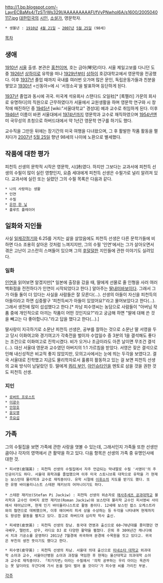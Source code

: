 http://1.bp.blogspot.com/-LayrECBaMs4/TzSTrWs329I/AAAAAAAAAFI/fVyPNwhoI6A/s1600/2005040117.jpg
[[대한민국]]의 [[시인]], [[소설가]], 영문학자. 

 * 생몰년 : [[1910년]] [[4월 21일]] ~ [[2007년]] [[5월 25일]] (98세)

[[목차]]
== 생애 ==
[[1910년]] [[서울]] 출생. 본관은 [[홍천]]이며, 호는 금아(琴兒)이다. 서울 제일고보를 다니던 도중 [[1926년]] [[상하이]]로 유학을 떠나 [[1929년]]부터 [[상하이]] 호강대학교에서 영문학을 전공했다. 이후 [[1937년]] 졸업 때까지 국내를 여러번 오가며 많은 문인, 독립운동가들과 친분을 쌓았고 [[1930년]] <신동아>에 시 '서정소곡'을 발표하며 등단하게 된다.

[[1937년]] 졸업과 동시에 귀국. 미국계 석유회사 스탠다드 오일社[* [록펠러] 가문의 회사로 유명하다]의 직원으로 근무하였다가 서울에서 교원생활을 하며 영문학 연구와 시 창작에 매진하던 중 [[1945년]] [wiki:"서울대학교" 경성대] 예과 교수로 취임하게 된다. 이후 [[1946년]] 이름이 바뀐 서울대에서 [[1974년]]까지 영문학과 교수로 재직하였으며 [[1954년]]엔 미 국무성의 초청으로 하버드대에서 약 1년간 영문학 연구를 하기도 했다.

교수직을 그만둔 뒤에는 장기간의 미국 여행을 다녀왔으며, 그 후 활발한 작품 활동을 펼치다가 [[2007년]] [[5월 25일]] 향년 98세의 나이에 노환으로 별세했다.

== 작품에 대한 평가 ==
피천득 선생의 문학적 시작은 영문학, 시(詩)였다. 하지만 그보다는 교과서에 피천득 선생의 수필이 많이 실린 영향인지, 요즘 세대에게 피천득 선생은 수필가로 널리 알려져 있다. 교과서에 실린 또는 실렸던 그의 수필 목록은 다음과 같다.

 * 나의 사랑하는 생활
 * 인연
 * 수필
 * [[은전 한 닢]]
 * 플루트 플레이어
== 일화와 지인들 ==
사실 [[일제강점기]]와 6.25를 거치는 삶을 살았음에도 피천득 선생은 다른 문학가들에 비하면 다소 조용히 살아온 것처럼 느껴지지만, 그의 수필 '인연'에서는 그가 살아오면서 겪은 고난이 고스란히 스며들어 있으며 그의 [[후덜덜]]한 지인들에 관한 이야기도 실려있다.

=== 일화 ===
[[인연]]을 읽어보면 알겠지만[* 일본에 출장을 갔을 때, 딸에게 선물로 줄 인형을 사러 여러 백화점을 전전하다가 인연이 시작되었다고 한다.] 알아주는 [[딸내미바보]]이다. 그래서 그가 아들 둘이 더 있다는 사실을 사람들은 잘 모른다(…). 선생의 아들이 자신을 피천득의 아들이라고 하면 십중팔구 '피천득씨가 아들이 있었어요?'라고 물어보았다고 한다(…). 그래서 생전에 많이 섭섭했다고 한다.[* 차남 피수영씨는 농담으로 사람들이 "아버님 작품 중에 개인적으로 아끼는 작품이 어떤 것인지요?"라고 궁금해 하면 "딸에 대해 쓴 것을 빼고는 다 좋아합니다."라고 답을 했다고 한다(…).] 

딸사랑이 지극하기로 소문난 피천득 선생은, 공부를 잘하는 것으로 소문난 딸 서영을 두고 당시 이화여고와 경기여고가 각축전을 벌이자 수업일수 중 3분의 1을 결석해도 좋다는 조건으로 이화여고로 진학시켰다. 비가 오거나 조금이라도 아픈 날이면 무조건 결석(…). 대신 서울대 영문과 교수였던 아버지의 1:1 가르침을 받았다. 서영은 잦은 결석으로 인해 내신성적은 비교적 좋지 않았지만, 모의고사에서는 눈에 띄는 두각을 보였다고. 결국 서울대로 진학했고 지금도 물리학자로서 훌륭히 활동하고 있는 걸 보면 피천득 선생의 교육 방식이 남달랐던 듯. 딸에게 [[퀴리 부인]], [[아인슈타인]]을 멘토로 삼을 것을 권한 것도 피천득 선생. 

=== 지인 ===
 * [[로버트 프로스트]]
 * [[이광수]]
 * [[안창호]]
 * [[윤오영]]
 * [[주요섭]]

== 가족 ==
그의 수필집을 보면 가족에 관한 사랑을 엿볼 수 있는데, 그래서인지 가족들 또한 선생만큼이나 각자의 영역에서 큰 활약을 하고 있다. 다음 항목은 선생의 가족 중 유명인사에 대한 것.

 * 피서영(皮瑞英) : 피천득 선생의 수필집에서 자주 언급되는 막내딸로 수필 '서영이'의 주인공이기도 하다. 서울대 화학과를 졸업했으며 이후 미국 스토니브룩 대학으로 유학을 가 현재는 보스턴대 물리학과 교수로 재직중이다. 유학 시절에 [[이휘소]]의 지도를 받기도 했다. 또한 유명 바이올리니스트 스테판 재키브의 어머니이기도 하다.
 
 * 스테판 재키브(Stefan Pi Jackiw) : 피천득 선생의 외손자로 [[매사추세츠 공과대학교]] 물리학과 교수인 아버지 로먼 재키브(Roman Jackiw)와 보스턴대 물리학 교수인 피서영씨 사이에서 태어났으며, 현재 인기 바이올리니스트로 활동 중이다. 12세때 보스턴 팝스 오케스트라와의 협연으로 데뷔했으며, 이후 에이버리 피셔 상을 수상하는 등 두각을 나타내며 현재까지도 왕성한 활동을 펼치고 있다. 참고로 하버드대 심리학 학사 출신.

 * 피세영(皮世英) : 피천득 선생의 장남. 동국대 연영과 출신으로 60~70년대를 풍미했던 연극배우, 탤런트, 성우, 라디오 DJ 로 다양한 활약을 펼쳤다. 은퇴 후 30여년간 캐나다에서 치과 기공소를 운영하다 2011년 7월경에 귀국하여 문경에 수목원을 짓고 있다고. 귀국은 부친의 생전 뜻이기도 했다고 한다. 

 * 피수영(皮守英) : 피천득 선생의 차남. 서울대 의대 출신으로 [[미네소타 대학교]] 외과대학 소아과 교수, 서울아산병원 소아과 과장을 역임한 후 현재는 울산대학교 의과대학 소아과 교수로 재직중이다. 「피가지변」이라는 수필에서 '의학 공부하는 우리 아이는 옥관자는 못 달더라도 우간다에 가서 돈을 많이 벌어 올 것이다'가 피수영 씨를 가리킨 부분.

[[각주]]
